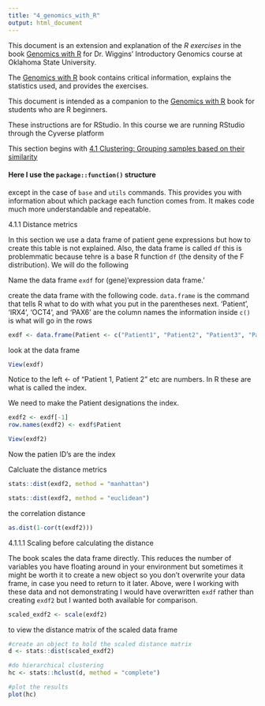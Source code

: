 ```yaml
---
title: "4_genomics_with_R"
output: html_document
---
```


This document is an extension and explanation of the *R exercises* in the book [Genomics with R](https://compgenomr.github.io/book/) for Dr. Wiggins' Introductory Genomics course at Oklahoma State University.

The [Genomics with R](https://compgenomr.github.io/book/) book contains critical information, explains the statistics used, and provides the exercises.

This document is intended as a companion to the [Genomics with R](https://compgenomr.github.io/book/) book for students who are R beginners. 

These instructions are for RStudio. 
In this course we are running RStudio through the Cyverse platform

This section begins with [4.1 Clustering: Grouping samples based on their similarity](https://compgenomr.github.io/book/clustering-grouping-samples-based-on-their-similarity.html#:~:text=Computational%20Genomics%20with%20R-,4.1%20Clustering%3A%20Grouping%20samples%20based%20on%20their%20similarity,-In%20genomics%2C%20we)

#### Here I use the `package::function()` structure  
except in the case of `base` and `utils` commands. This provides you with information about which package each function comes from. It makes code much more understandable and repeatable.

4.1.1 Distance metrics

In this section we use a data frame of patient gene expressions but how to create this table is not explained. Also, the data frame is called `df` this is problemmatic because tehre is a base R function `df` (the density of the F distribution). We will do the following

Name the data frame `exdf` for (gene)'expression data frame.'

create the data frame with the following code.
`data.frame` is the command that tells R what to do with what you put in the parentheses next.
'Patient', 'IRX4', 'OCT4', and 'PAX6' are the column names
the information inside `c()` is what will go in the rows
```r
exdf <- data.frame(Patient <- c("Patient1", "Patient2", "Patient3", "Patient4"), IRX4 <- c(11, 13, 2, 1), OCT4 <- c(10, 13, 4, 3), PAX6 <- c(1, 3, 10, 9))
```

look at the data frame
```r
View(exdf)
```
Notice to the left <- of "Patient 1, Patient 2" etc are numbers. In R these are what is called the index. 

We need to make the Patient designations the index.
```r
exdf2 <- exdf[-1]
row.names(exdf2) <- exdf$Patient
```

```r
View(exdf2)
```
Now the patien ID's are the index


Calcluate the distance metrics
```r
stats::dist(exdf2, method = "manhattan")
```

```r
stats::dist(exdf2, method = "euclidean")
```

the correlation distance
```r
as.dist(1-cor(t(exdf2)))
```
4.1.1.1 Scaling before calculating the distance

The book scales the data frame directly. This reduces the number of variables you have floating around in your environment but sometimes it might be worth it to create a new object so you don't overwrite your data frame, in case you need to return to it later. Above, were I working with these data and not demonstrating I would have overwritten `exdf` rather than creating `exdf2` but I wanted both available for comparison. 

```r
scaled_exdf2 <- scale(exdf2)
```

to view the distance matrix of the scaled data frame
```r
#create an object to hold the scaled distance matrix
d <- stats::dist(scaled_exdf2)

#do hierarchical clustering
hc <- stats::hclust(d, method = "complete")

#plot the results
plot(hc)

```

